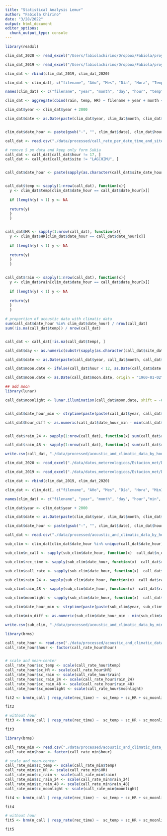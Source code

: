 ```yaml
---
title: "Statistical Analysis Lemur"
author: "Fabiola Chirino"
date: "3/28/2022"
output: html_document
editor_options: 
  chunk_output_type: console
---
```


```r

library(readxl)

clim_dat_2020 <- read_excel("/Users/fabiolachirino/Dropbox/Fabiola/proyecto_lemur/data/datos_metereologicos/Estacion_met/Dat_met_estacion_2022-01-11.xlsx",sheet = "2020")

clim_dat_2019 <- read_excel("/Users/fabiolachirino/Dropbox/Fabiola/proyecto_lemur/data/datos_metereologicos/Estacion_met/Dat_met_estacion_2022-01-11.xlsx",sheet = "2019")

clim_dat <- rbind(clim_dat_2019, clim_dat_2020)

clim_dat <- clim_dat[, c("filename", "Año", "Mes", "Día", "Hora", "Temp (°C)", "Humedad Relat.", "Precipitación")]

names(clim_dat) <- c("filename", "year", "month", "day", "hour", "temp", "HR", "rain")

clim_dat <- aggregate(cbind(rain, temp, HR) ~ filename + year + month + day + hour, clim_dat, mean)

clim_dat$year <- clim_dat$year + 2000

clim_dat$date <- as.Date(paste(clim_dat$year, clim_dat$month, clim_dat$day, sep = "-"))


clim_dat$date_hour <- paste(gsub("-", "", clim_dat$date), clim_dat$hour, sep = "-")

call_dat <- read.csv("./data/processed/call_rate_per_date_time_and_site.csv")

# remove 5 pm data and keep only form Sukia
call_dat <- call_dat[call_dat$hour != 17, ]
call_dat <- call_dat[call_dat$site != "LAGCHIMU", ]


call_dat$date_hour <- paste(sapply(as.character(call_dat$site_date_hour), function(x) strsplit(x, "_")[[1]][2]), call_dat$hour, sep = "-") 


call_dat$temp <- sapply(1:nrow(call_dat), function(x){
  y <- clim_dat$temp[clim_dat$date_hour == call_dat$date_hour[x]]
  
  if (length(y) < 1) y <- NA
  
  return(y)
  }
  )


call_dat$HR <- sapply(1:nrow(call_dat), function(x){
  y <- clim_dat$HR[clim_dat$date_hour == call_dat$date_hour[x]]
  
  if (length(y) < 1) y <- NA
  
  return(y)
  }
  )


call_dat$rain <- sapply(1:nrow(call_dat), function(x){
  y <- clim_dat$rain[clim_dat$date_hour == call_dat$date_hour[x]]
  
  if (length(y) < 1) y <- NA
  
  return(y)
  }
  )

# proportion of acoustic data with climatic data
sum(call_dat$date_hour %in% clim_dat$date_hour) / nrow(call_dat)
sum(!is.na(call_dat$temp)) / nrow(call_dat)


call_dat <- call_dat[!is.na(call_dat$temp), ]

call_dat$day <- as.numeric(substr(sapply(as.character(call_dat$site_date_hour), function(x) strsplit(x, "_")[[1]][2]), 7, 8))

call_dat$date <- as.Date(paste(call_dat$year, call_dat$month, call_dat$day, sep = "-"))

call_dat$moon.date <- ifelse(call_dat$hour < 12, as.Date(call_dat$date - 1), as.Date(call_dat$date))

call_dat$moon.date <- as.Date(call_dat$moon.date, origin = "1960-01-02")

## add moon
library(lunar)

call_dat$moonlight <- lunar.illumination(call_dat$moon.date, shift = -6)


call_dat$date_hour_min <- strptime(paste(paste(call_dat$year, call_dat$month, call_dat$day, sep = "-"), paste(call_dat$hour, "00", sep = ":")), format="%Y-%m-%d  %H:%M")

call_dat$hour_diff <- as.numeric(call_dat$date_hour_min - min(call_dat$date_hour_min)) / 3600


call_dat$rain_24 <- sapply(1:nrow(call_dat), function(x) sum(call_dat$rain[strptime(call_dat$date, format="%Y-%m-%d") == (strptime(call_dat$date[x], format="%Y-%m-%d") - 60 * 60 * 24)]))

call_dat$rain_48 <- sapply(1:nrow(call_dat), function(x) sum(call_dat$rain[strptime(call_dat$date, format="%Y-%m-%d") == (strptime(call_dat$date[x], format="%Y-%m-%d") - 60 * 60 * 48)]))

write.csv(call_dat, "./data/processed/acoustic_and_climatic_data_by_hour.csv")

```


```r

clim_dat_2020 <- read_excel("./data/datos_metereologicos/Estacion_met/Dat_met_estacion_2022-01-11.xlsx",sheet = "2020")

clim_dat_2019 <- read_excel("./data/datos_metereologicos/Estacion_met/Dat_met_estacion_2022-01-11.xlsx",sheet = "2019")

clim_dat <- rbind(clim_dat_2019, clim_dat_2020)

clim_dat <- clim_dat[, c("filename", "Año", "Mes", "Día", "Hora", "Min1", "Temp (°C)", "Humedad Relat.", "Precipitación")]

names(clim_dat) <- c("filename", "year", "month", "day", "hour","min", "temp", "HR", "rain")

clim_dat$year <- clim_dat$year + 2000

clim_dat$date <- as.Date(paste(clim_dat$year, clim_dat$month, clim_dat$day, sep = "-"))

clim_dat$date_hour <- paste(gsub("-", "", clim_dat$date), clim_dat$hour, sep = "-")

call_dat <- read.csv("./data/processed/acoustic_and_climatic_data_by_hour.csv")

sub_clim <- clim_dat[clim_dat$date_hour %in% unique(call_dat$date_hour), ]

sub_clim$n_call <- sapply(sub_clim$date_hour, function(x)  call_dat$n_call[call_dat$date_hour == x])

sub_clim$rec_time <- sapply(sub_clim$date_hour, function(x)  call_dat$rec_time[call_dat$date_hour == x])

sub_clim$call_rate <- sapply(sub_clim$date_hour, function(x)  call_dat$call_rate[call_dat$date_hour == x])

sub_clim$rain_24 <- sapply(sub_clim$date_hour, function(x)  call_dat$rain_24[call_dat$date_hour == x])

sub_clim$rain_48 <- sapply(sub_clim$date_hour, function(x)  call_dat$rain_48[call_dat$date_hour == x])

sub_clim$moonlight <- sapply(sub_clim$date_hour, function(x)  call_dat$moonlight[call_dat$date_hour == x])

sub_clim$date_hour_min <- strptime(paste(paste(sub_clim$year, sub_clim$month, sub_clim$day, sep = "-"), paste(sub_clim$hour, sub_clim$min, sep = ":")), format="%Y-%m-%d  %H:%M")

sub_clim$min_diff <- as.numeric(sub_clim$date_hour_min - min(sub_clim$date_hour_min)) / 60

write.csv(sub_clim, "./data/processed/acoustic_and_climatic_data_by_min.csv", row.names = FALSE)

```


```r

library(brms)

call_rate_hour <- read.csv("./data/processed/acoustic_and_climatic_data_by_hour.csv")
call_rate_hour$hour <- factor(call_rate_hour$hour)


# scale and mean-center
call_rate_hour$sc_temp <- scale(call_rate_hour$temp)
call_rate_hour$sc_HR <- scale(call_rate_hour$HR)
call_rate_hour$sc_rain <- scale(call_rate_hour$rain)
call_rate_hour$sc_rain_24 <- scale(call_rate_hour$rain_24)
call_rate_hour$sc_rain_48 <- scale(call_rate_hour$rain_48)
call_rate_hour$sc_moonlight <- scale(call_rate_hour$moonlight)

fit2 <- brm(n_call | resp_rate(rec_time) ~  sc_temp + sc_HR + sc_moonlight + sc_rain + sc_rain_24 + sc_rain_48  + ar(p = 2, time = hour_diff, gr = hour), data = call_rate_hour, chains = 1, family = poisson())

fit2

# without hour
fit3 <- brm(n_call | resp_rate(rec_time) ~  sc_temp + sc_HR + sc_moonlight + sc_rain + sc_rain_24 + sc_rain_48  + ar(p = 2, time = hour_diff), data = call_rate_hour, chains = 1, family = poisson())

fit3
```

```r

library(brms)

call_rate_min <- read.csv("./data/processed/acoustic_and_climatic_data_by_min.csv")
call_rate_min$hour <- factor(call_rate_min$hour)

# scale and mean-center
call_rate_min$sc_temp <- scale(call_rate_min$temp)
call_rate_min$sc_HR <- scale(call_rate_min$HR)
call_rate_min$sc_rain <- scale(call_rate_min$rain)
call_rate_min$sc_rain_24 <- scale(call_rate_min$rain_24)
call_rate_min$sc_rain_48 <- scale(call_rate_min$rain_48)
call_rate_min$sc_moonlight <- scale(call_rate_min$moonlight)

fit4 <- brm(n_call | resp_rate(rec_time) ~  sc_temp + sc_HR + sc_moonlight + sc_rain + sc_rain_24 + sc_rain_48  + ar(p = 2, time = min_diff, gr = hour), data = call_rate_min, chains = 1, family = poisson())

fit4

# without hour
fit5 <- brm(n_call | resp_rate(rec_time) ~  sc_temp + sc_HR + sc_moonlight + sc_rain + sc_rain_24 + sc_rain_48  + ar(p = 2, time = min_diff), data = call_rate_min, chains = 1, family = negbinomial())

fit5

```
